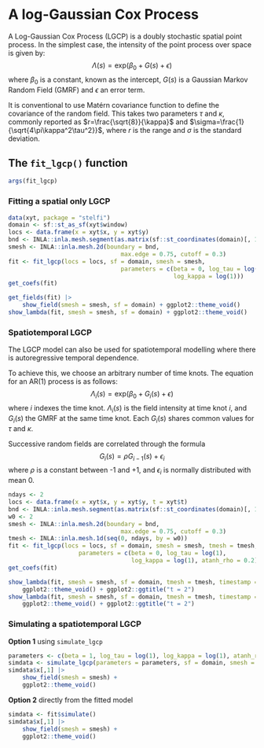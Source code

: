 # A log-Gaussian Cox Process {#lgcp}

A Log-Gaussian Cox Process (LGCP) is a doubly stochastic spatial point process. In the simplest case, the intensity of the point process over space is given by:
$$\Lambda(s) = \text{exp}(\beta_0 + G(s) + \epsilon)$$
where $\beta_0$ is a constant, known as the intercept, $G(s)$ is a Gaussian Markov Random Field (GMRF) and $\epsilon$ an error term. 

It is conventional to use Matérn covariance function to define the covariance of the random field. This takes two parameters $\tau$ and $\kappa$, commonly reported as $r=\frac{\sqrt{8}}{\kappa}$ and $\sigma=\frac{1}{\sqrt{4\pi\kappa^2\tau^2}}$, where $r$ is the range and $\sigma$ is the standard deviation. 

## The `fit_lgcp()` function

```r
args(fit_lgcp)
```


### Fitting a spatial only LGCP

```r
data(xyt, package = "stelfi")
domain <- sf::st_as_sf(xyt$window)
locs <- data.frame(x = xyt$x, y = xyt$y)
bnd <- INLA::inla.mesh.segment(as.matrix(sf::st_coordinates(domain)[, 1:2]))
smesh <- INLA::inla.mesh.2d(boundary = bnd,
                                max.edge = 0.75, cutoff = 0.3)
fit <- fit_lgcp(locs = locs, sf = domain, smesh = smesh,
                                parameters = c(beta = 0, log_tau = log(1),
                                               log_kappa = log(1)))
get_coefs(fit)
```


```r
get_fields(fit) |>
    show_field(smesh = smesh, sf = domain) + ggplot2::theme_void()
show_lambda(fit, smesh = smesh, sf = domain) + ggplot2::theme_void()
```


### Spatiotemporal LGCP

The LGCP model can also be used for spatiotemporal modelling where there is autoregressive temporal dependence. 

To achieve this, we choose an arbitrary number of time knots. The equation for an AR(1) process is as follows:
$$\Lambda_i(s) = \text{exp}(\beta_0 + G_i(s) + \epsilon)$$
where $i$ indexes the time knot. $\Lambda_i(s)$ is the field intensity at time knot $i$, and $G_i(s)$ the GMRF at the same time knot. Each $G_i(s)$ shares common values for $\tau$ and $\kappa$. 

Successive random fields are correlated through the formula
$$G_i(s)=\rho G_{i-1}(s) + \epsilon_i$$
where $\rho$ is a constant between -1 and +1, and $\epsilon_i$ is normally distributed with mean 0. 

```r
ndays <- 2
locs <- data.frame(x = xyt$x, y = xyt$y, t = xyt$t)
bnd <- INLA::inla.mesh.segment(as.matrix(sf::st_coordinates(domain)[, 1:2]))
w0 <- 2
smesh <- INLA::inla.mesh.2d(boundary = bnd,
                                max.edge = 0.75, cutoff = 0.3)
tmesh <- INLA::inla.mesh.1d(seq(0, ndays, by = w0))
fit <- fit_lgcp(locs = locs, sf = domain, smesh = smesh, tmesh = tmesh,
                    parameters = c(beta = 0, log_tau = log(1),
                                   log_kappa = log(1), atanh_rho = 0.2))
get_coefs(fit)
```


```r

show_lambda(fit, smesh = smesh, sf = domain, tmesh = tmesh, timestamp = 1) +
    ggplot2::theme_void() + ggplot2::ggtitle("t = 2")
show_lambda(fit, smesh = smesh, sf = domain, tmesh = tmesh, timestamp = 2) +
    ggplot2::theme_void() + ggplot2::ggtitle("t = 2")

```

### Simulating a spatiotemporal LGCP

**Option 1** using `simulate_lgcp`

```r
parameters <- c(beta = 1, log_tau = log(1), log_kappa = log(1), atanh_rho = 0.2)
simdata <- simulate_lgcp(parameters = parameters, sf = domain, smesh = smesh, tmesh = tmesh)
simdata$x[,1] |>
    show_field(smesh = smesh) +
    ggplot2::theme_void()
```

**Option 2** directly from the fitted model

```r
simdata <- fit$simulate()
simdata$x[,1] |>
    show_field(smesh = smesh) +
    ggplot2::theme_void()
```

